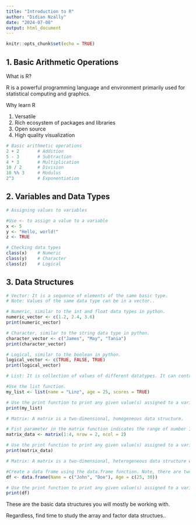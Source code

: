 ---
title: "Introduction to R"
author: "Didian Nzally"
date: "2024-07-08"
output: html_document
---

```{r setup, include=FALSE}
knitr::opts_chunk$set(echo = TRUE)
```

## 1. Basic Arithmetic Operations

What is R?

R is a powerful programming language and environment primarily used for statistical computing and graphics. 


Why learn R

1. Versatile
2. Rich ecosystem of packages and libraries
3. Open source
4. High quality visualization

```{r}
# Basic arithmetic operations
2 + 2       # Addition
5 - 3       # Subtraction
4 * 3       # Multiplication
10 / 2      # Division
10 %% 3     # Modulus
2^3         # Exponentiation

```



## 2. Variables and Data Types


```{r}
# Assigning values to variables

#Use <- to assign a value to a variable
x <- 5
y <- "Hello, world!"
z <- TRUE

# Checking data types
class(x)    # Numeric
class(y)    # Character
class(z)    # Logical

```



## 3. Data Structures


```{r}

# Vector: It is a sequence of elements of the same basic type.
# Note: Values of the same data type can be in a vector..

# Numeric, similar to the int and float data types in python. 
numeric_vector <- c(1.2, 2.4, 3.6) 
print(numeric_vector)

# Character, similar to the string data type in python.
character_vector <- c("James", "May", "Tania") 
print(character_vector)

# Logical, similar to the boolean in python.
logical_vector <- c(TRUE, FALSE, TRUE) 
print(logical_vector)

```

```{r}

# List: It is collection of values of different datatypes. It can contain vectors, matrices, data frames, and other lists.

#Use the list function.
my_list <- list(name = "Linz", age = 25, scores = TRUE) 

# Use the print function to print any given value(s) assigned to a variable, similar to python.
print(my_list)


```

```{r}

# Matrix: A matrix is a two-dimensional, homogeneous data structure.

# Fist parameter in the matrix function indicates the range of number 1:4, nrow indicates the number of rows and ncol indicates the number of columns
matrix_data <- matrix(1:4, nrow = 2, ncol = 2) 

# Use the print function to print any given value(s) assigned to a variable, similar to python.
print(matrix_data) 

```

```{r}

# Matrix: A matrix is a two-dimensional, heterogeneous data structure where elements are store in each column.

#Create a data frame using the data.frame function. Note, there are two vectors in the data.frame function with different data types each representing a distinct column.
df <- data.frame(Name = c("John", "Doe"), Age = c(25, 30))

# Use the print function to print any given value(s) assigned to a variable, similar to python.
print(df)

```

These are the basic data structures you will mostly be working with. 

Regardless, find time to study the array and factor data structues..
